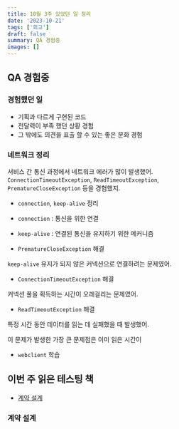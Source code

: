 ```yaml
---
title: 10월 3주 있었던 일 정리
date: '2023-10-21'
tags: ['회고']
draft: false
summary: QA 경험중
images: []
---
```


## QA 경험중

### 경험했던 일

- 기획과 다르게 구현된 코드
- 전달력이 부족 했던 상황 경험
- 그 밖에도 의견을 표출 할 수 있는 좋은 문화 경험

### 네트워크 정리

서비스 간 통신 과정에서 네트워크 에러가 많이 발생했어. `ConnectionTimeoutException`, `ReadTimeoutException`, `PrematureCloseException` 등을 경혐했지.

- `connection`, `keep-alive` 정리
- `connection` : 통신을 위한 연결
- `keep-alive` : 연결된 통신을 유지하기 위한 메커니즘

- `PrematureCloseException` 해결

`keep-alive` 유지가 되지 않은 커넥션으로 연결하려는 문제였어.

- `ConnectionTimeoutException` 해결

커넥션 풀을 획득하는 시간이 오래걸리는 문제였어.

- `ReadTimeoutException` 해결

특정 시간 동안 데이터를 읽는 데 실패했을 때 발생했어.

이 문제가 발생한 가장 큰 문제점은 이미 읽은 시간이

- `webclient` 학습

## 이번 주 읽은 테스팅 책

- [계약 설계](https://tis-blog.vercel.app/blog/log/effective-software-testing-4)

### 계약 설계
